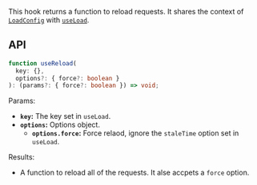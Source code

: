 This hook returns a function to reload requests. It shares the context of [`LoadConfig`](./LoadConfig) with [`useLoad`](./useLoad).

## API

```ts
function useReload(
  key: {},
  options?: { force?: boolean }
): (params?: { force?: boolean }) => void;
```

Params:

- **`key`:** The key set in `useLoad`.
- **`options`:** Options object.
  - **`options.force`:** Force relaod, ignore the `staleTime` option set in `useLoad`.

Results:

- A function to reload all of the requests. It alse accpets a `force` option.
